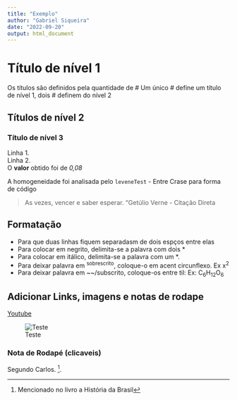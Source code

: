 ```yaml
---
title: "Exemplo"
author: "Gabriel Siqueira"
date: "2022-09-20"
output: html_document
---
```


# Título de nível 1
Os títulos são definidos pela quantidade de #
Um único # define um título de nível 1, dois # definem do nível 2

## Títulos de nível 2
### Título de nível 3


Linha 1.  
Linha 2.  
O **valor** obtido foi de *0,08*  


A homogeneidade foi analisada pelo `leveneTest` -   Entre Crase para forma de código

> As vezes, vencer e saber esperar. "Getúlio Verne - Citação Direta



## Formatação
  * Para que duas linhas fiquem separadasm de dois espços entre elas
  * Para colocar em negrito, delimita-se a palavra com dois *
  * Para colocar em itálico, delimita-se a palavra com um *. 
  * Para deixar palavra em ^sobrescrito^, coloque-o em acent circunflexo. Ex x^2^
  * Para deixar palavra em ~~/subscrito, coloque-os entre til: Ex: C~6~H~12~O~6~
  
  
## Adicionar Links, imagens e notas de rodape
[Youtube](https://www.youtube.com/)

![Teste](https://www.bing.com/th?id=OIP.ZO_RlXB4qWaceHhYAlGEMQHaI4&w=172&h=206&c=8&rs=1&qlt=90&o=6&pid=3.1&rm=2){ width=50%; } 


### Nota de Rodapé (clicaveis)

Segundo Carlos. [^2].

[^2]: Mencionado no livro a História da Brasil